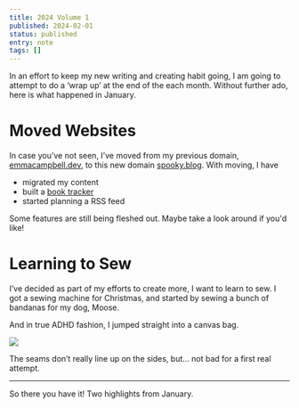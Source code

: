 ```yaml
---
title: 2024 Volume 1
published: 2024-02-01
status: published
entry: note
tags: []
---
```

In an effort to keep my new writing and creating habit going, I am going to attempt to do a ‘wrap up’ at the end of the each month. Without further ado, here is what happened in January.

# Moved Websites

In case you’ve not seen, I’ve moved from my previous domain, [emmacampbell.dev](https://emmacampbell.dev), to this new domain [spooky.blog](https://spooky.blog). With moving, I have

* migrated my content
* built a [book tracker](https://spooky.blog/notebook/book-tracker)
* started planning a RSS feed

Some features are still being fleshed out. Maybe take a look around if you'd like!

# Learning to Sew

I’ve decided as part of my efforts to create more, I want to learn to sew. I got a sewing machine for Christmas, and started by sewing a bunch of bandanas for my dog, Moose.

And in true ADHD fashion, I jumped straight into a canvas bag.

![](/images/posts/january-2024-rewind/canvas_bag.jpeg)

The seams don’t really line up on the sides, but... not bad for a first real attempt.

---

So there you have it! Two highlights from January.
